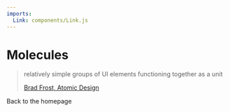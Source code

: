 ```yaml
---
imports:
  Link: components/Link.js
---
```


# Molecules

> relatively simple groups of UI elements functioning together as a unit
>
> [Brad Frost, Atomic Design](http://atomicdesign.bradfrost.com/chapter-2/#molecules)

<Link to="/">Back to the homepage</Link>
